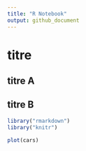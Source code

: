 ```yaml
---
title: "R Notebook"
output: github_document
---
```


# titre
## titre A
## titre B
```r
library("rmarkdown")
library("knitr")
```
 

```r
plot(cars)
```


